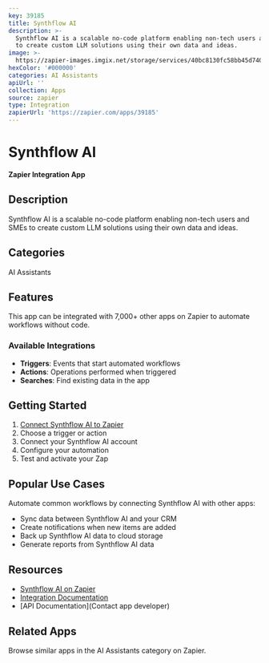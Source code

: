```yaml
---
key: 39185
title: Synthflow AI
description: >-
  Synthflow AI is a scalable no-code platform enabling non-tech users and SMEs
  to create custom LLM solutions using their own data and ideas.
image: >-
  https://zapier-images.imgix.net/storage/services/40bc8130fc58bb45d740ef14cf7cf6eb.png?auto=format%2Ccompress&ixlib=python-3.0.0&q=50
hexColor: '#000000'
categories: AI Assistants
apiUrl: ''
collection: Apps
source: zapier
type: Integration
zapierUrl: 'https://zapier.com/apps/39185'
---
```

# Synthflow AI

**Zapier Integration App**

## Description

Synthflow AI is a scalable no-code platform enabling non-tech users and SMEs to create custom LLM solutions using their own data and ideas.

## Categories

AI Assistants

## Features

This app can be integrated with 7,000+ other apps on Zapier to automate workflows without code.

### Available Integrations

- **Triggers**: Events that start automated workflows
- **Actions**: Operations performed when triggered
- **Searches**: Find existing data in the app

## Getting Started

1. [Connect Synthflow AI to Zapier](https://zapier.com/apps/39185)
2. Choose a trigger or action
3. Connect your Synthflow AI account
4. Configure your automation
5. Test and activate your Zap

## Popular Use Cases

Automate common workflows by connecting Synthflow AI with other apps:

- Sync data between Synthflow AI and your CRM
- Create notifications when new items are added
- Back up Synthflow AI data to cloud storage
- Generate reports from Synthflow AI data

## Resources

- [Synthflow AI on Zapier](https://zapier.com/apps/39185)
- [Integration Documentation](https://zapier.com/apps/39185/integrations)
- [API Documentation](Contact app developer)

## Related Apps

Browse similar apps in the AI Assistants category on Zapier.
